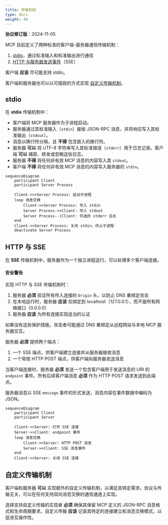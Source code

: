 ```yaml
---
title: 传输机制
type: docs
weight: 40
---
```


<Info>**协议修订版**：2024-11-05</Info>

MCP 目前定义了两种标准的客户端-服务器通信传输机制：

1. [stdio](#stdio)，通过标准输入和标准输出进行通信
2. [HTTP 与服务器发送事件](#http-with-sse)（SSE）

客户端 **应该** 尽可能支持 stdio。

客户端和服务器也可以以可插拔的方式实现 [自定义传输机制](#custom-transports)。

## stdio

在 **stdio** 传输机制中：

- 客户端将 MCP 服务器作为子进程启动。
- 服务器通过其标准输入（`stdin`）接收 JSON-RPC 消息，并将响应写入其标准输出（`stdout`）。
- 消息以换行符分隔，且 **不得** 包含嵌入的换行符。
- 服务器 **可以** 将 UTF-8 字符串写入其标准错误（`stderr`）用于日志记录。客户端 **可以** 捕获、转发或忽略这些日志。
- 服务器 **不得** 将任何非有效 MCP 消息的内容写入其 `stdout`。
- 客户端 **不得** 将任何非有效 MCP 消息的内容写入服务器的 `stdin`。

```mermaid
sequenceDiagram
    participant Client
    participant Server Process

    Client->>+Server Process: 启动子进程
    loop 消息交换
        Client->>Server Process: 写入 stdin
        Server Process->>Client: 写入 stdout
        Server Process--)Client: 可选的 stderr 日志
    end
    Client->>Server Process: 关闭 stdin，终止子进程
    deactivate Server Process
```

## HTTP 与 SSE

在 **SSE** 传输机制中，服务器作为一个独立进程运行，可以处理多个客户端连接。

#### 安全警告

实现 HTTP 与 SSE 传输机制时：

1. 服务器 **必须** 验证所有传入连接的 `Origin` 头，以防止 DNS 重绑定攻击
2. 在本地运行时，服务器 **应该** 仅绑定到 localhost（127.0.0.1），而不是所有网络接口（0.0.0.0）
3. 服务器 **应该** 为所有连接实现适当的认证

如果没有这些保护措施，攻击者可能通过 DNS 重绑定从远程网站与本地 MCP 服务器交互。

服务器 **必须** 提供两个端点：

1. 一个 SSE 端点，供客户端建立连接并从服务器接收消息
2. 一个常规 HTTP POST 端点，供客户端向服务器发送消息

当客户端连接时，服务器 **必须** 发送一个包含客户端用于发送消息的 URI 的 `endpoint` 事件。所有后续客户端消息 **必须** 作为 HTTP POST 请求发送到此端点。

服务器消息以 SSE `message` 事件的形式发送，消息内容在事件数据中编码为 JSON。

```mermaid
sequenceDiagram
    participant Client
    participant Server

    Client->>Server: 打开 SSE 连接
    Server->>Client: endpoint 事件
    loop 消息交换
        Client->>Server: HTTP POST 消息
        Server->>Client: SSE 消息事件
    end
    Client->>Server: 关闭 SSE 连接
```

## 自定义传输机制

客户端和服务器 **可以** 实现额外的自定义传输机制，以满足其特定需求。协议与传输无关，可以在任何支持双向消息交换的通信通道上实现。

选择支持自定义传输的实现者 **必须** 确保其保留 MCP 定义的 JSON-RPC 消息格式和生命周期要求。自定义传输 **应该** 记录其特定的连接建立和消息交换模式，以促进互操作性。